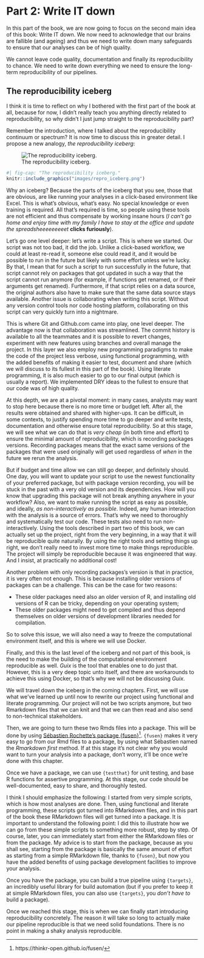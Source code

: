 # Part 2: Write IT down

In this part of the book, we are now going to focus on the second main idea of
this book: Write IT down. We now need to acknowledge that our brains are
fallible (and ageing) and thus we need to write down many safeguards to ensure
that our analyses can be of high quality.

We cannot leave code quality, documentation and finally its reproducibility 
to chance. We need to write down everything we need to ensure the long-term
reproducibility of our pipelines.

## The reproducibility iceberg

I think it is time to reflect on why I bothered with the first part of the book
at all, because for now, I didn’t really teach you anything directly related
to reproducibility, so why didn’t I just jump straight to the reproducibility part?

Remember the introduction, where I talked about the reproducibility continuum or
spectrum? It is now time to discuss this in greater detail. I propose a new
analogy, *the reproducibility iceberg*:

::: {.content-hidden when-format="pdf"}
<figure>
    <img src="images/repro_iceberg.png"
         alt="The reproducibility iceberg."></img>
    <figcaption>The reproducibility iceberg.</figcaption>
</figure>
:::

::: {.content-visible when-format="pdf"}
```r
#| fig-cap: "The reproducibility iceberg."
knitr::include_graphics("images/repro_iceberg.png")
```
:::

Why an iceberg? Because the parts of the iceberg that you see, those that are
obvious, are like running your analyses in a click-based environment like Excel.
This is what’s obvious, what’s easy. No special knowledge or even training is
required. All that’s required is time, so people using these tools are not
efficient and thus compensate by working insane hours (*I can’t go home and
enjoy time with my family I have to stay at the office and update the
spreadsheeeeeeeeet* **clicks furiously**).

Let’s go one level deeper: let’s write a script. This is where we started. Our
script was not too bad, it did the job. Unlike a click-based workflow, we could
at least re-read it, someone else could read it, and it would be possible to run
in the future but likely with some effort unless we’re lucky. By that, I mean
that for such a script to run successfully in the future, that script cannot
rely on packages that got updated in such a way that the script cannot run
anymore (for example, if functions get renamed, or if their arguments get
renamed). Furthermore, if that script relies on a data source, the original
authors also have to make sure that the same data source stays available.
Another issue is collaborating when writing this script. Without any version
control tools nor code hosting platform, collaborating on this script can very
quickly turn into a nightmare.

This is where Git and Github.com came into play, one level deeper. The
advantage now is that collaboration was streamlined. The commit history is
available to all the teammates and it is possible to revert changes, experiment
with new features using branches and overall manage the project. In this layer
we also employ new programming paradigms to make the code of the project less
verbose, using functional programming, with the added benefits of making it
easier to test, document and share (which we will discuss to its fullest in this
part of the book). Using literate programming, it is also much easier to go to
our final output (which is usually a report). We implemented DRY ideas to the
fullest to ensure that our code was of high quality.

At this depth, we are at a pivotal moment: in many cases, analysts may want to
stop here because there is no more time or budget left. After all, the results
were obtained and shared with higher-ups. It can be difficult, in some contexts,
to justify spending more time to go deeper and write tests, documentation and
otherwise ensure total reproducibility. So at this stage, we will see what we
can do that is *very cheap* (in both time and effort) to ensure the minimal
amount of reproducibility, which is recording packages versions. Recording
packages means that the exact same versions of the packages that were used
originally will get used regardless of *when* in the future we rerun the
analysis.

But if budget and time allow we can still go deeper, and definitely should. One day, 
you will want to update your script to use the newest functionality of your preferred package, but with package version recording, 
you will be stuck in the past with a very old version and its dependencies. 
How will you know that upgrading this package will not break anything anywhere in your workflow? 
Also,
we want to make running the script as easy as possible, and ideally, *as
non-interactively as possible*. Indeed, any human interaction with the analysis is a
source of errors.
That’s why we need to thoroughly and systematically
test our code. These tests also need to run non-interactively.
Using the
tools described in part two of this book, we can actually set up the project,
right from the very beginning, in a way that it will be reproducible quite
naturally. By using the right tools and setting things up right, we don’t really
need to invest more time to make things reproducible. The project will simply be
reproducible because it was engineered that way. And I insist, at practically
no additional cost!

Another problem with only recording packages’s version is that in practice, it
is very often not enough. This is because installing older versions of packages
can be a challenge. This can be the case for two reasons:

- These older packages need also an older version of R, and installing old versions of R can be tricky, depending on your operating system;
- These older packages might need to get compiled and thus depend themselves on older versions of development libraries needed for compilation.

So to solve this issue, we will also need a way to freeze the computational
environment itself, and this is where we will use Docker.

Finally, and this is the last level of the iceberg and not part of this book,
is the need to make the building of the computational environment reproducible
as well. *Guix* is the tool that enables one to do just that. However, this is a
very deep topic unto itself, and there are workarounds to achieve this using
Docker, so that’s why we will not be discussing *Guix*.

We will travel down the iceberg in the coming chapters. First, we will use what
we’ve learned up until now to rewrite our project using functional and literate
programming. Our project will not be two scripts anymore, but two Rmarkdown files that
we can knit and that we can then read and also send to non-technical
stakeholders.

Then, we are going to turn these two Rmds files into a package. This will be
done by using [Sébastien Rochette’s package
{fusen}](https://thinkr-open.github.io/fusen/)^[https://thinkr-open.github.io/fusen/].
`{fusen}` makes it very easy to go from our Rmd files to a package, by using
what Sébastien named the *Rmarkdown first* method. If at this stage it’s not
clear why you would want to turn your analysis into a package, don’t worry,
it’ll be once we’re done with this chapter.

Once we have a package, we can use `{testthat}` for unit testing, and base R
functions for assertive programming. At this stage, our code should be
well-documented, easy to share, and thoroughly tested.

I think I should emphasize the following: I started from very simple scripts,
which is how most analyses are done. Then, using functional and literate
programming, these scripts got turned into RMarkdown files, and in this part of
the book these RMarkdown files will get turned into a package. It is important
to understand the following point: I did this to illustrate how we can go from
these simple scripts to something more robust, step by step. Of course, later,
you can immediately start from either the RMarkdown files or from the package.
My advice is to start from the package, because as you shall see, starting from
the package is basically the same amount of effort as starting from a simple
RMarkdown file, thanks to `{fusen}`, but now you have the added benefits of
using package development facilities to improve your analysis.

Once you have the package, you can build a true pipeline using `{targets}`, an
incredibly useful library for build automation (but if you prefer to keep it at
simple RMarkdown files, you can also use `{targets}`, you *don’t have to* build
a package).

Once we reached this stage, this is when we can finally start introducing
reproducibility concretely. The reason it will take so long to actually make our
pipeline reproducible is that we need solid foundations. There is no point in
making a shaky analysis reproducible.

